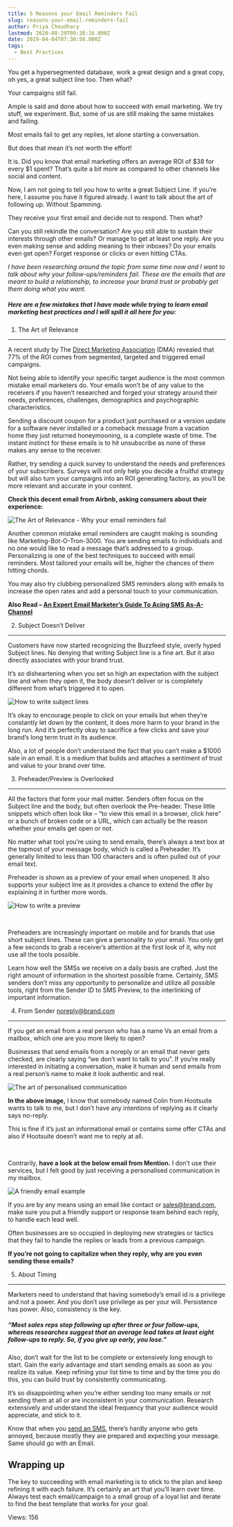```yaml
---
title: 5 Reasons your Email Reminders Fail
slug: reasons-your-email-reminders-fail
author: Priya Choudhary
lastmod: 2020-08-29T09:38:16.000Z
date: 2019-04-04T07:30:50.000Z
tags:
  - Best Practices
---
```


You get a hypersegmented database, work a great design and a great copy, oh yes, a great subject line too. Then what?


Your campaigns still fail.


Ample is said and done about how to succeed with email marketing. We try stuff, we experiment. But, some of us are still making the same mistakes and failing.


Most emails fail to get any replies, let alone starting a conversation.


But does that mean it’s not worth the effort!


It is. Did you know that email marketing offers an average ROI of $38 for every $1 spent? That’s quite a bit more as compared to other channels like social and content.



Now, I am not going to tell you how to write a great Subject Line. If you’re here, I assume you have it figured already. I want to talk about the art of following up. Without Spamming.


They receive your first email and decide not to respond. Then what? 


Can you still rekindle the conversation? Are you still able to sustain their interests through other emails? Or manage to get at least one reply. Are you even making sense and adding meaning to their inboxes? Do your emails even get open? Forget response or clicks or even hitting CTAs.


*I have been researching around the topic from some time now and I want to talk about why your follow-ups/reminders fail. These are the emails that are meant to build a relationship, to increase your brand trust or probably get them doing what you want.*


##### Here are a few mistakes that I have made while trying to learn email marketing best practices and I will spill it all here for you:


1. The Art of Relevance
-----------------------


A recent study by The [Direct Marketing Association](https://www.emailmonday.com/dma-national-client-email-report-2015/) (DMA) revealed that 77% of the ROI comes from segmented, targeted and triggered email campaigns.


Not being able to identify your specific target audience is the most common mistake email marketers do. Your emails won’t be of any value to the receivers if you haven’t researched and forged your strategy around their needs, preferences, challenges, demographics and psychographic characteristics.


Sending a discount coupon for a product just purchased or a version update for a software never installed or a comeback message from a vacation home they just returned honeymooning, is a complete waste of time. The instant instinct for these emails is to hit unsubscribe as none of these makes any sense to the receiver.


Rather, try sending a quick survey to understand the needs and preferences of your subscribers. Surveys will not only help you decide a fruitful strategy but will also turn your campaigns into an ROI generating factory, as you’ll be more relevant and accurate in your content.


**Check this decent email from Airbnb, asking consumers about their experience:**


![The Art of Relevance - Why your email reminders fail](https://images-msg91.s3.ap-south-1.amazonaws.com/content/images/wordpress/2019/04/The-Art-of-Relevance-Why-your-email-reminders-fail.png)


Another common mistake email reminders are caught making is sounding like Marketing-Bot-O-Tron-3000. You are sending emails to individuals and no one would like to read a message that’s addressed to a group. Personalizing is one of the best techniques to succeed with email reminders. Most tailored your emails will be, higher the chances of them hitting chords.


You may also try clubbing personalized SMS reminders along with emails to increase the open rates and add a personal touch to your communication.


**Also Read – [An Expert Email Marketer’s Guide To Acing SMS As-A-Channel](https://msg91.com/blog/an-email-marketers-guide-to-sms-marketing/?utm_source=Blog&utm_medium=Why%20Email%20Reminders%20Fail)**


2. Subject Doesn’t Deliver
--------------------------


Customers have now started recognizing the Buzzfeed style, overly hyped Subject lines. No denying that writing Subject line is a fine art. But it also directly associates with your brand trust.


It’s so disheartening when you set so high an expectation with the subject line and when they open it, the body doesn’t deliver or is completely different from what’s triggered it to open.


![How to write subject lines](https://images-msg91.s3.ap-south-1.amazonaws.com/content/images/wordpress/2019/04/Screenshot-2019-03-19-at-2.54.03-PM.png)


It’s okay to encourage people to click on your emails but when they’re constantly let down by the content, it does more harm to your brand in the long run. And it’s perfectly okay to sacrifice a few clicks and save your brand’s long term trust in its audience.


Also, a lot of people don’t understand the fact that you can’t make a $1000 sale in an email. It is a medium that builds and attaches a sentiment of trust and value to your brand over time.


3. Preheader/Preview is Overlooked
----------------------------------


All the factors that form your mail matter. Senders often focus on the Subject line and the body, but often overlook the Pre-header. These little snippets which often look like – “to view this email in a browser, click here” or a bunch of broken code or a URL, which can actually be the reason whether your emails get open or not.


No matter what tool you’re using to send emails, there’s always a text box at the topmost of your message body, which is called a Preheader. It’s generally limited to less than 100 characters and is often pulled out of your email text.


 Preheader is shown as a preview of your email when unopened. It also supports your subject line as it provides a chance to extend the offer by explaining it in further more words.


![How to write a preview](https://images-msg91.s3.ap-south-1.amazonaws.com/content/images/wordpress/2019/04/Screenshot-2019-03-19-at-3.23.01-PM-1024x320.png)


 


Preheaders are increasingly important on mobile and for brands that use short subject lines. These can give a personality to your email. You only get a few seconds to grab a receiver’s attention at the first look of it, why not use all the tools possible.


Learn how well the SMSs we receive on a daily basis are crafted. Just the right amount of information in the shortest possible frame. Certainly, SMS senders don’t miss any opportunity to personalize and utilize all possible tools, right from the Sender ID to SMS Preview, to the interlinking of important information.


4. From Sender noreply@brand.com
--------------------------------


If you get an email from a real person who has a name Vs an email from a mailbox, which one are you more likely to open?


Businesses that send emails from a noreply or an email that never gets checked, are clearly saying “we don’t want to talk to you”. If you’re really interested in initiating a conversation, make it human and send emails from a real person’s name to make it look authentic and real.


![The art of personalised communication](https://images-msg91.s3.ap-south-1.amazonaws.com/content/images/wordpress/2019/04/Screenshot-2019-03-19-at-3.35.23-PM-1.png)


**In the above image,** I know that somebody named Colin from Hootsuite wants to talk to me, but I don’t have any intentions of replying as it clearly says no-reply.


This is fine if it’s just an informational email or contains some offer CTAs and also if Hootsuite doesn’t want me to reply at all.


 


Contrarily, **have a look at the below email from Mention.** I don’t use their services, but I felt good by just receiving a personalised communication in my mailbox.


![A friendly email example](https://images-msg91.s3.ap-south-1.amazonaws.com/content/images/wordpress/2019/04/Screenshot-2019-03-19-at-3.32.58-PM-1024x476.png)


If you are by any means using an email like contact or sales@brand.com, make sure you put a friendly support or response team behind each reply, to handle each lead well.


Often businesses are so occupied in deploying new strategies or tactics that they fail to handle the replies or leads from a previous campaign. 


**If you’re not going to capitalize when they reply, why are you even sending these emails?**


5. About Timing
---------------


Marketers need to understand that having somebody’s email id is a privilege and not a power. And you don’t use privilege as per your will. Persistence has power. Also, consistency is the key.


##### “Most sales reps stop following up after three or four follow-ups, whereas researches suggest that an average lead takes at least eight follow-ups to reply. So, if you give up early, you lose.”


Also, don’t wait for the list to be complete or extensively long enough to start. Gain the early advantage and start sending emails as soon as you realize its value. Keep refining your list time to time and by the time you do this, you can build trust by consistently communicating. 


It’s so disappointing when you’re either sending too many emails or not sending them at all or are inconsistent in your communication. Research extensively and understand the ideal frequency that your audience would appreciate, and stick to it.


Know that when you [send an SMS](https://msg91.com/sms-campaign/), there’s hardly anyone who gets annoyed, because mostly they are prepared and expecting your message. Same should go with an Email.


Wrapping up
-----------


The key to succeeding with email marketing is to stick to the plan and keep refining it with each failure. It’s certainly an art that you’ll learn over time. Always test each email/campaign to a small group of a loyal list and iterate to find the best template that works for your goal.


 Views: 156


